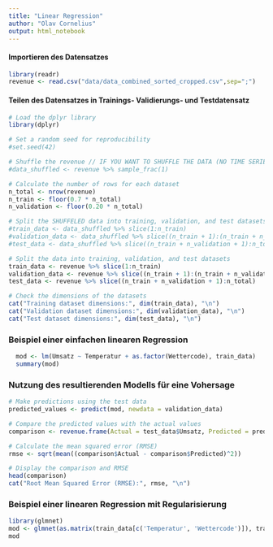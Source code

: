 ```yaml
---
title: "Linear Regression"
author: "Olav Cornelius"
output: html_notebook
---
```


#### Importieren des Datensatzes

```r
library(readr)
revenue <- read.csv("data/data_combined_sorted_cropped.csv",sep=";")
```

#### Teilen des Datensatzes in Trainings- Validierungs- und Testdatensatz

```r
# Load the dplyr library
library(dplyr)

# Set a random seed for reproducibility
#set.seed(42)

# Shuffle the revenue // IF YOU WANT TO SHUFFLE THE DATA (NO TIME SERIES)
#data_shuffled <- revenue %>% sample_frac(1)

# Calculate the number of rows for each dataset
n_total <- nrow(revenue)
n_train <- floor(0.7 * n_total)
n_validation <- floor(0.20 * n_total)

# Split the SHUFFELED data into training, validation, and test datasets
#train_data <- data_shuffled %>% slice(1:n_train)
#validation_data <- data_shuffled %>% slice((n_train + 1):(n_train + n_validation))
#test_data <- data_shuffled %>% slice((n_train + n_validation + 1):n_total)

# Split the data into training, validation, and test datasets
train_data <- revenue %>% slice(1:n_train)
validation_data <- revenue %>% slice((n_train + 1):(n_train + n_validation))
test_data <- revenue %>% slice((n_train + n_validation + 1):n_total)

# Check the dimensions of the datasets
cat("Training dataset dimensions:", dim(train_data), "\n")
cat("Validation dataset dimensions:", dim(validation_data), "\n")
cat("Test dataset dimensions:", dim(test_data), "\n")

```

### Beispiel einer einfachen linearen Regression

```r
  mod <- lm(Umsatz ~ Temperatur + as.factor(Wettercode), train_data)
  summary(mod)

```

### Nutzung des resultierenden Modells für eine Vohersage

```r
# Make predictions using the test data
predicted_values <- predict(mod, newdata = validation_data)

# Compare the predicted values with the actual values
comparison <- revenue.frame(Actual = test_data$Umsatz, Predicted = predicted_values)

# Calculate the mean squared error (RMSE)
rmse <- sqrt(mean((comparison$Actual - comparison$Predicted)^2))

# Display the comparison and RMSE
head(comparison)
cat("Root Mean Squared Error (RMSE):", rmse, "\n")

```

### Beispiel einer linearen Regression mit Regularisierung

```r
library(glmnet)
mod <- glmnet(as.matrix(train_data[c('Temperatur', 'Wettercode')]), train_data$Umsatz)
mod

```
